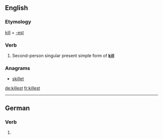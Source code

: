 ==English==

===Etymology===
[[kill]] + [[-est]]

===Verb===
{{head|en|verb form}}

# {{label|en|archaic}} Second-person singular present simple form of '''[[kill]]'''

===Anagrams===
* [[skillet#English|skillet]]

[[de:killest]]
[[fr:killest]]

----
==German==

===Verb===
{{head|de|verb form}}
# {{de-verb form of|killen|2|s|k1}}
{{rfc-auto}}